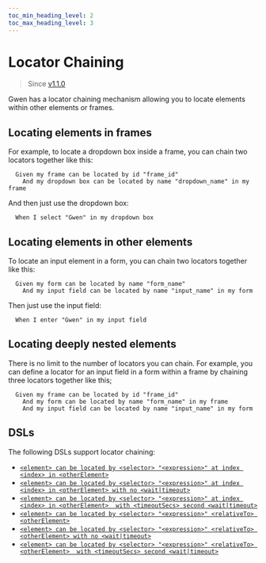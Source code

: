 ```yaml
--- 
toc_min_heading_level: 2
toc_max_heading_level: 3
---
```



# Locator Chaining

> Since [v1.1.0](https://github.com/gwen-interpreter/gwen-web/releases/tag/v1.1.0)

Gwen has a locator chaining mechanism allowing you to locate elements within other elements or frames. 

## Locating elements in frames

For example, to locate a dropdown box inside a frame, you can chain two locators together like this:

```gherkin
  Given my frame can be located by id "frame_id"
    And my dropdown box can be located by name "dropdown_name" in my frame
```

And then just use the dropdown box:

```gherkin
  When I select "Gwen" in my dropdown box
```

## Locating elements in other elements

To locate an input element in a form, you can chain two locators together like this:

```gherkin
  Given my form can be located by name "form_name"
    And my input field can be located by name "input_name" in my form
```

Then just use the input field:

```gherkin
  When I enter "Gwen" in my input field
```

## Locating deeply nested elements

There is no limit to the number of locators you can chain. For example, you can define a locator for an input field in a form within a frame by chaining three locators together like this;

```gherkin
  Given my frame can be located by id "frame_id"
    And my form can be located by name "form_name" in my frame
    And my input field can be located by name "input_name" in my form
```

## DSLs

The following DSLs support locator chaining:

- [`<element> can be located by <selector> "<expression>" at index <index> in <otherElement>`](/docs/dsl#element-can-be-located-by-selector-expression-in-other-element-at-index)
- [`<element> can be located by <selector> "<expression>" at index <index> in <otherElement> with no <wait|timeout>`](/docs/dsl#element-can-be-located-by-selector-expression-at-index-in-other-element-with-no-timeout)
- [`<element> can be located by <selector> "<expression>" at index <index> in <otherElement>  with <timeoutSecs> second <wait|timeout>`](/docs/dsl#element-can-be-located-by-selector-expression-at-index-in-other-element-with-timeout)
- [`<element> can be located by <selector> "<expression>" <relativeTo> <otherElement>`](/docs/dsl#element-can-be-located-by-selector-expression-relative-to-other-element)
- [`<element> can be located by <selector> "<expression>" <relativeTo> <otherElement> with no <wait|timeout>`](/docs/dsl#element-can-be-located-by-selector-expression-relative-to-other-element-with-no-timeout)
- [`<element> can be located by <selector> "<expression>" <relativeTo> <otherElement>  with <timeoutSecs> second <wait|timeout>`](/docs/dsl#element-can-be-located-by-selector-expression-relative-to-other-element-with-timeout)
